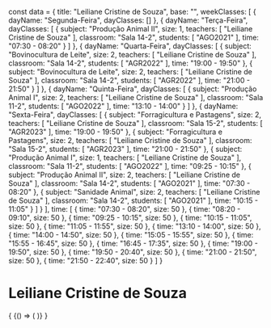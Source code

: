 const data = {
  title: "Leiliane Cristine de Souza",
  base: "",
  weekClasses: [
    {
      dayName: "Segunda-Feira",
      dayClasses: []
    },
    {
      dayName: "Terça-Feira",
      dayClasses: [
        {
          subject: "Produção Animal II",
          size: 1,
          teachers: [
            "Leiliane Cristine de Souza"
          ],
          classroom: "Sala 14-2",
          students: [
            "AGO2021"
          ],
          time: "07:30 - 08:20"
        }
      ]
    },
    {
      dayName: "Quarta-Feira",
      dayClasses: [
        {
          subject: "Bovinocultura de Leite",
          size: 2,
          teachers: [
            "Leiliane Cristine de Souza"
          ],
          classroom: "Sala 14-2",
          students: [
            "AGR2022"
          ],
          time: "19:00 - 19:50"
        },
        {
          subject: "Bovinocultura de Leite",
          size: 2,
          teachers: [
            "Leiliane Cristine de Souza"
          ],
          classroom: "Sala 14-2",
          students: [
            "AGR2022"
          ],
          time: "21:00 - 21:50"
        }
      ]
    },
    {
      dayName: "Quinta-Feira",
      dayClasses: [
        {
          subject: "Produção Animal I",
          size: 2,
          teachers: [
            "Leiliane Cristine de Souza"
          ],
          classroom: "Sala 11-2",
          students: [
            "AGO2022"
          ],
          time: "13:10 - 14:00"
        }
      ]
    },
    {
      dayName: "Sexta-Feira",
      dayClasses: [
        {
          subject: "Forragicultura e Pastagens",
          size: 2,
          teachers: [
            "Leiliane Cristine de Souza"
          ],
          classroom: "Sala 15-2",
          students: [
            "AGR2023"
          ],
          time: "19:00 - 19:50"
        },
        {
          subject: "Forragicultura e Pastagens",
          size: 2,
          teachers: [
            "Leiliane Cristine de Souza"
          ],
          classroom: "Sala 15-2",
          students: [
            "AGR2023"
          ],
          time: "21:00 - 21:50"
        },
        {
          subject: "Produção Animal I",
          size: 1,
          teachers: [
            "Leiliane Cristine de Souza"
          ],
          classroom: "Sala 11-2",
          students: [
            "AGO2022"
          ],
          time: "09:25 - 10:15"
        },
        {
          subject: "Produção Animal II",
          size: 2,
          teachers: [
            "Leiliane Cristine de Souza"
          ],
          classroom: "Sala 14-2",
          students: [
            "AGO2021"
          ],
          time: "07:30 - 08:20"
        },
        {
          subject: "Sanidade Animal",
          size: 2,
          teachers: [
            "Leiliane Cristine de Souza"
          ],
          classroom: "Sala 14-2",
          students: [
            "AGO2021"
          ],
          time: "10:15 - 11:05"
        }
      ]
    }
  ],
  time: [
    {
      time: "07:30 - 08:20",
      size: 50
    },
    {
      time: "08:20 - 09:10",
      size: 50
    },
    {
      time: "09:25 - 10:15",
      size: 50
    },
    {
      time: "10:15 - 11:05",
      size: 50
    },
    {
      time: "11:05 - 11:55",
      size: 50
    },
    {
      time: "13:10 - 14:00",
      size: 50
    },
    {
      time: "14:00 - 14:50",
      size: 50
    },
    {
      time: "15:05 - 15:55",
      size: 50
    },
    {
      time: "15:55 - 16:45",
      size: 50
    },
    {
      time: "16:45 - 17:35",
      size: 50
    },
    {
      time: "19:00 - 19:50",
      size: 50
    },
    {
      time: "19:50 - 20:40",
      size: 50
    },
    {
      time: "21:00 - 21:50",
      size: 50
    },
    {
      time: "21:50 - 22:40",
      size: 50
    }
  ]
}

# Leiliane Cristine de Souza

<div>
  {
    <BrowserOnly>
      {() => (
        <Grid
          title={data.title}
          weekClasses={data.weekClasses}
          time={data.time}
        />
      )}
    </BrowserOnly>
  }
</div>
